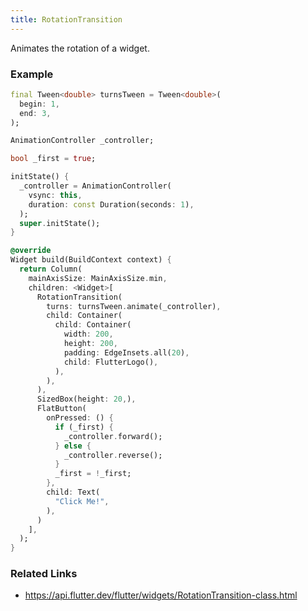 ```yaml
---
title: RotationTransition
---
```


Animates the rotation of a widget.

### Example

```dart liveslice=RotationTransition
final Tween<double> turnsTween = Tween<double>(
  begin: 1,
  end: 3,
);

AnimationController _controller;

bool _first = true;

initState() {
  _controller = AnimationController(
    vsync: this,
    duration: const Duration(seconds: 1),
  );
  super.initState();
}

@override
Widget build(BuildContext context) {
  return Column(
    mainAxisSize: MainAxisSize.min,
    children: <Widget>[
      RotationTransition(
        turns: turnsTween.animate(_controller),
        child: Container(
          child: Container(
            width: 200,
            height: 200,
            padding: EdgeInsets.all(20),
            child: FlutterLogo(),
          ),
        ),
      ),
      SizedBox(height: 20,),
      FlatButton(
        onPressed: () {
          if (_first) {
            _controller.forward();
          } else {
            _controller.reverse();
          }
          _first = !_first;
        },
        child: Text(
          "Click Me!",
        ),
      )
    ],
  );
}
```

### Related Links
- https://api.flutter.dev/flutter/widgets/RotationTransition-class.html
